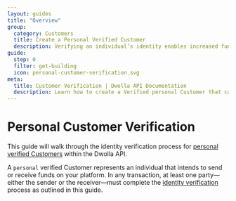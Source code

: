 ```yaml
---
layout: guides
title: "Overview"
group:
  category: Customers
  title: Create a Personal Verified Customer
  description: Verifying an individual’s identity enables increased functionality on the platform. Create an individual Customer that can receive funds and send up to $10,000 per transfer (default).
guide:
  step: 0
  filter: get-building
  icon: personal-customer-verification.svg
meta:
  title: Customer Verification | Dwolla API Documentation
  description: Learn how to create a Verified personal Customer that can send and receive funds.
---
```


# Personal Customer Verification

This guide will walk through the identity verification process for [personal verified Customers](/concepts/customer-types) within the Dwolla API.

A `personal` verified Customer represents an individual that intends to send or receive funds on your platform. In any transaction, at least one party—either the sender or the receiver—must complete the [identity verification](https://www.dwolla.com/updates/guide-to-cip-customer-identification-program-dwolla-payments-api/) process as outlined in this guide.
